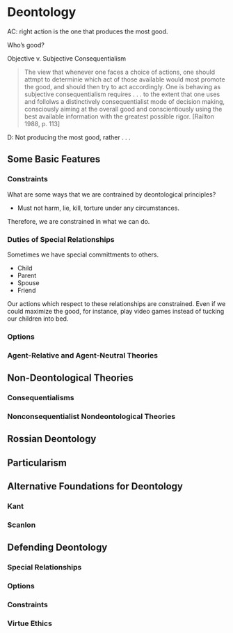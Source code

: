 # Deontology

AC: right action is the one that produces the most good.

Who's good?

Objective v. Subjective Consequentialism

> The view that whenever one faces a choice of actions, one should attmpt to determinie which act of those available would most promote the good, and should then try to act accordingly. One is behaving as subjective consequentialism requires . . . to the extent that one uses and follolws a distinctively consequentialist mode of decision making, consciously aiming at the overall good and conscientiously using the best available information with the greatest possible rigor. [Railton 1988, p. 113]

D: Not producing the most good, rather . . .

## Some Basic Features

### Constraints

What are some ways that we are contrained by deontological principles?

* Must not harm, lie, kill, torture under any circumstances.

Therefore, we are constrained in what we can do.

### Duties of Special Relationships

Sometimes we have special committments to others.

* Child
* Parent
* Spouse
* Friend

Our actions which respect to these relationships are constrained. Even if we could maximize the good, for instance, play video games instead of tucking our children into bed.


### Options

### Agent-Relative and Agent-Neutral Theories

## Non-Deontological Theories

### Consequentialisms

### Nonconsequentialist Nondeontological Theories

## Rossian Deontology

## Particularism

## Alternative Foundations for Deontology

### Kant

### Scanlon

## Defending Deontology

### Special Relationships

### Options

### Constraints

### Virtue Ethics
